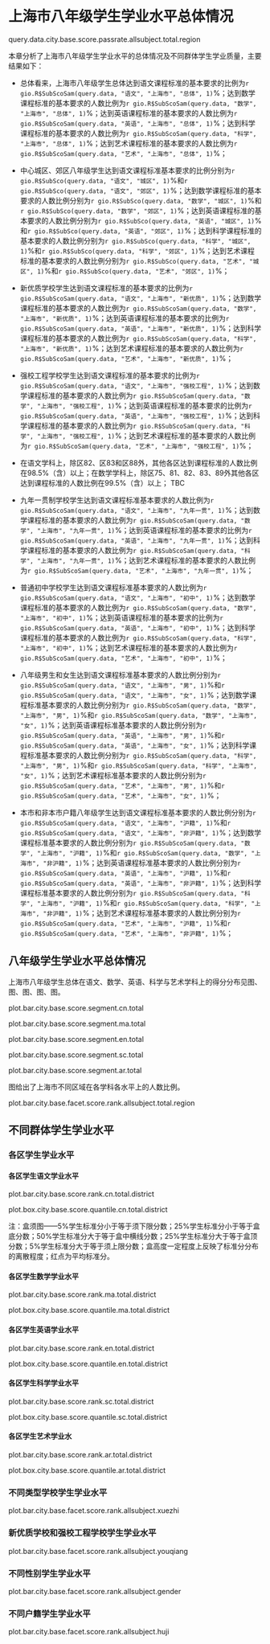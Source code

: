 <!--  chapter 2 score  -->

\mytext

# 上海市八年级学生学业水平总体情况

query.data.city.base.score.passrate.allsubject.total.region

本章分析了上海市八年级学生学业水平的总体情况及不同群体学生学业质量，主要结果如下：

- 总体看来，上海市八年级学生总体达到语文课程标准的基本要求的比例为`r gio.R$SubScoSam(query.data, "语文", "上海市", "总体", 1)`%；达到数学课程标准的基本要求的人数比例为`r gio.R$SubScoSam(query.data, "数学", "上海市", "总体", 1)`%；达到英语课程标准的基本要求的人数比例为`r gio.R$SubScoSam(query.data, "英语", "上海市", "总体", 1)`%；达到科学课程标准的基本要求的人数比例为`r gio.R$SubScoSam(query.data, "科学", "上海市", "总体", 1)`%；达到艺术课程标准的基本要求的人数比例为`r gio.R$SubScoSam(query.data, "艺术", "上海市", "总体", 1)`%；

- 中心城区\footnote{中心城区：包括黄浦区、徐汇区、长宁区、普陀区、虹口区、杨浦区、静安区。}、郊区\footnote{郊区：包括闵行区、宝山区、嘉定区、浦东新区、金山区、松江区、青浦区、奉贤区、崇明区。}八年级学生达到语文课程标准基本要求的比例分别为`r gio.R$SubSco(query.data, "语文", "城区", 1)`%和`r gio.R$SubSco(query.data, "语文", "郊区", 1)`%；达到数学课程标准的基本要求的人数比例分别为`r gio.R$SubSco(query.data, "数学", "城区", 1)`%和`r gio.R$SubSco(query.data, "数学", "郊区", 1)`%；达到英语课程标准的基本要求的人数比例分别为`r gio.R$SubSco(query.data, "英语", "城区", 1)`%和`r gio.R$SubSco(query.data, "英语", "郊区", 1)`%；达到科学课程标准的基本要求的人数比例分别为`r gio.R$SubSco(query.data, "科学", "城区", 1)`%和`r gio.R$SubSco(query.data, "科学", "郊区", 1)`%；达到艺术课程标准的基本要求的人数比例分别为`r gio.R$SubSco(query.data, "艺术", "城区", 1)`%和`r gio.R$SubSco(query.data, "艺术", "郊区", 1)`%；

- 新优质学校\footnote{新优质学校为新优质建设学校项目简称。}学生达到语文课程标准的基本要求的比例为`r gio.R$SubScoSam(query.data, "语文", "上海市", "新优质", 1)`%；达到数学课程标准的基本要求的人数比例为`r gio.R$SubScoSam(query.data, "数学", "上海市", "新优质", 1)`%；达到英语课程标准的基本要求的比例为`r gio.R$SubScoSam(query.data, "英语", "上海市", "新优质", 1)`%；达到科学课程标准的基本要求的人数比例为`r gio.R$SubScoSam(query.data, "科学", "上海市", "新优质", 1)`%；达到艺术课程标准的基本要求的人数比例为`r gio.R$SubScoSam(query.data, "艺术", "上海市", "新优质", 1)`%；

- 强校工程学校\footnote{强校工程学校为百所公办初中强校工程简称。}学生达到语文课程标准的基本要求的比例为`r gio.R$SubScoSam(query.data, "语文", "上海市", "强校工程", 1)`%；达到数学课程标准的基本要求的人数比例为`r gio.R$SubScoSam(query.data, "数学", "上海市", "强校工程", 1)`%；达到英语课程标准的基本要求的比例为`r gio.R$SubScoSam(query.data, "英语", "上海市", "强校工程", 1)`%；达到科学课程标准的基本要求的人数比例为`r gio.R$SubScoSam(query.data, "科学", "上海市", "强校工程", 1)`%；达到艺术课程标准的基本要求的人数比例为`r gio.R$SubScoSam(query.data, "艺术", "上海市", "强校工程", 1)`%；

- 在语文学科上，除区82、区83和区88外，其他各区达到课程标准的人数比例在98.5%（含）以上；在数学学科上，除区75、81、82、83、89外其他各区达到课程标准的人数比例在99.5%（含）以上； TBC

- 九年一贯制学校学生达到语文课程标准基本要求的人数比例为`r gio.R$SubScoSam(query.data, "语文", "上海市", "九年一贯", 1)`%；达到数学课程标准的基本要求的人数比例为`r gio.R$SubScoSam(query.data, "数学", "上海市", "九年一贯", 1)`%；达到英语课程标准的基本要求的比例为`r gio.R$SubScoSam(query.data, "英语", "上海市", "九年一贯", 1)`%；达到科学课程标准的基本要求的人数比例为`r gio.R$SubScoSam(query.data, "科学", "上海市", "九年一贯", 1)`%；达到艺术课程标准的基本要求的人数比例为`r gio.R$SubScoSam(query.data, "艺术", "上海市", "九年一贯", 1)`%；

- 普通初中学校学生达到语文课程标准基本要求的人数比例为`r gio.R$SubScoSam(query.data, "语文", "上海市", "初中", 1)`%；达到数学课程标准的基本要求的人数比例为`r gio.R$SubScoSam(query.data, "数学", "上海市", "初中", 1)`%；达到英语课程标准的基本要求的比例为`r gio.R$SubScoSam(query.data, "英语", "上海市", "初中", 1)`%；达到科学课程标准的基本要求的人数比例为`r gio.R$SubScoSam(query.data, "科学", "上海市", "初中", 1)`%；达到艺术课程标准的基本要求的人数比例为`r gio.R$SubScoSam(query.data, "艺术", "上海市", "初中", 1)`%；

- 八年级男生和女生达到语文课程标准基本要求的人数比例分别为`r gio.R$SubScoSam(query.data, "语文", "上海市", "男", 1)`%和`r gio.R$SubScoSam(query.data, "语文", "上海市", "女", 1)`%；达到数学课程标准基本要求的人数比例分别为`r gio.R$SubScoSam(query.data, "数学", "上海市", "男", 1)`%和`r gio.R$SubScoSam(query.data, "数学", "上海市", "女", 1)`%；达到英语课程标准基本要求的人数比例分别为`r gio.R$SubScoSam(query.data, "英语", "上海市", "男", 1)`%和`r gio.R$SubScoSam(query.data, "英语", "上海市", "女", 1)`%；达到科学课程标准基本要求的人数比例分别为`r gio.R$SubScoSam(query.data, "科学", "上海市", "男", 1)`%和`r gio.R$SubScoSam(query.data, "科学", "上海市", "女", 1)`%；达到艺术课程标准基本要求的人数比例分别为`r gio.R$SubScoSam(query.data, "艺术", "上海市", "男", 1)`%和`r gio.R$SubScoSam(query.data, "艺术", "上海市", "女", 1)`%；

- 本市和非本市户籍八年级学生达到语文课程标准基本要求的人数比例分别为`r gio.R$SubScoSam(query.data, "语文", "上海市", "沪籍", 1)`%和`r gio.R$SubScoSam(query.data, "语文", "上海市", "非沪籍", 1)`%；达到数学课程标准基本要求的人数比例分别为`r gio.R$SubScoSam(query.data, "数学", "上海市", "沪籍", 1)`%和`r gio.R$SubScoSam(query.data, "数学", "上海市", "非沪籍", 1)`%；达到英语课程标准基本要求的人数比例分别为`r gio.R$SubScoSam(query.data, "英语", "上海市", "沪籍", 1)`%和`r gio.R$SubScoSam(query.data, "英语", "上海市", "非沪籍", 1)`%；达到科学课程标准基本要求的人数比例分别为`r gio.R$SubScoSam(query.data, "科学", "上海市", "沪籍", 1)`%和`r gio.R$SubScoSam(query.data, "科学", "上海市", "非沪籍", 1)`%；达到艺术课程标准基本要求的人数比例分别为`r gio.R$SubScoSam(query.data, "艺术", "上海市", "沪籍", 1)`%和`r gio.R$SubScoSam(query.data, "艺术", "上海市", "非沪籍", 1)`%；

\clearpage


## 八年级学生学业水平总体情况　

上海市八年级学生总体在语文、数学、英语、科学与艺术学科上的得分分布见图\ref{fig: `r gio.R$GetPlotTitle("plot.bar.city.base.score.segment.cn.total")`}、图\ref{fig: `r gio.R$GetPlotTitle("plot.bar.city.base.score.segment.ma.total")`}、图\ref{fig: `r gio.R$GetPlotTitle("plot.bar.city.base.score.segment.en.total")`}、图\ref{fig: `r gio.R$GetPlotTitle("plot.bar.city.base.score.segment.sc.total")`}、图\ref{fig: `r gio.R$GetPlotTitle("plot.bar.city.base.score.segment.ar.total")`}。

plot.bar.city.base.score.segment.cn.total

plot.bar.city.base.score.segment.ma.total

plot.bar.city.base.score.segment.en.total

plot.bar.city.base.score.segment.sc.total

plot.bar.city.base.score.segment.ar.total

图\ref{fig: `r gio.R$GetPlotTitle("plot.bar.city.base.facet.score.rank.allsubject.total.region")`}给出了上海市不同区域在各学科各水平上的人数比例。

plot.bar.city.base.facet.score.rank.allsubject.total.region


## 不同群体学生学业水平

### 各区学生学业水平

#### 各区学生语文学业水平

plot.bar.city.base.score.rank.cn.total.district

plot.box.city.base.score.quantile.cn.total.district

\mylist
注：盒须图——5\%学生标准分小于等于须下限分数；25\%学生标准分小于等于盒底分数；50\%学生标准分大于等于盒中横线分数；25\%学生标准分大于等于盒顶分数；5\%学生标准分大于等于须上限分数；盒高度一定程度上反映了标准分分布的离散程度；红点为平均标准分。
\mytext

#### 各区学生数学学业水平

plot.bar.city.base.score.rank.ma.total.district

plot.box.city.base.score.quantile.ma.total.district

#### 各区学生英语学业水平

plot.bar.city.base.score.rank.en.total.district

plot.box.city.base.score.quantile.en.total.district

#### 各区学生科学学业水平

plot.bar.city.base.score.rank.sc.total.district

plot.box.city.base.score.quantile.sc.total.district

#### 各区学生艺术学业水

plot.bar.city.base.score.rank.ar.total.district

plot.box.city.base.score.quantile.ar.total.district


### 不同类型学校学生学业水平

plot.bar.city.base.facet.score.rank.allsubject.xuezhi


### 新优质学校和强校工程学校学生学业水平

plot.bar.city.base.facet.score.rank.allsubject.youqiang


### 不同性别学生学业水平

plot.bar.city.base.facet.score.rank.allsubject.gender


### 不同户籍学生学业水平

plot.bar.city.base.facet.score.rank.allsubject.huji

\clearpage

<!--  end of chapter 2 score  -->
